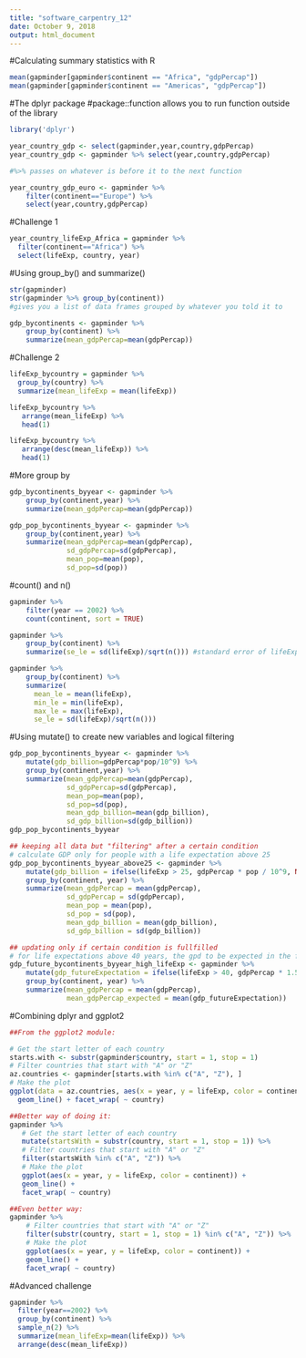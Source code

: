 ```yaml
---
title: "software_carpentry_12"
date: October 9, 2018
output: html_document
---
```



#Calculating summary statistics with R
```r
mean(gapminder[gapminder$continent == "Africa", "gdpPercap"])
mean(gapminder[gapminder$continent == "Americas", "gdpPercap"])

```

#The dplyr package
#package::function allows you to run function outside of the library
```r
library('dplyr')

year_country_gdp <- select(gapminder,year,country,gdpPercap)
year_country_gdp <- gapminder %>% select(year,country,gdpPercap) 

#%>% passes on whatever is before it to the next function

year_country_gdp_euro <- gapminder %>%
    filter(continent=="Europe") %>%
    select(year,country,gdpPercap)
```


#Challenge 1
```r
year_country_lifeExp_Africa = gapminder %>% 
  filter(continent=="Africa") %>%
  select(lifeExp, country, year)
```


#Using group_by() and summarize()
```r
str(gapminder)
str(gapminder %>% group_by(continent))
#gives you a list of data frames grouped by whatever you told it to

gdp_bycontinents <- gapminder %>%
    group_by(continent) %>%
    summarize(mean_gdpPercap=mean(gdpPercap))
```


#Challenge 2
```r
lifeExp_bycountry = gapminder %>%
  group_by(country) %>%
  summarize(mean_lifeExp = mean(lifeExp))

lifeExp_bycountry %>%
   arrange(mean_lifeExp) %>%
   head(1)

lifeExp_bycountry %>%
   arrange(desc(mean_lifeExp)) %>%
   head(1)
```


#More group by
```r
gdp_bycontinents_byyear <- gapminder %>%
    group_by(continent,year) %>%
    summarize(mean_gdpPercap=mean(gdpPercap))

gdp_pop_bycontinents_byyear <- gapminder %>%
    group_by(continent,year) %>%
    summarize(mean_gdpPercap=mean(gdpPercap),
              sd_gdpPercap=sd(gdpPercap),
              mean_pop=mean(pop),
              sd_pop=sd(pop))
```


#count() and n()
```r
gapminder %>%
    filter(year == 2002) %>%
    count(continent, sort = TRUE)

gapminder %>%
    group_by(continent) %>%
    summarize(se_le = sd(lifeExp)/sqrt(n())) #standard error of lifeExp

gapminder %>%
    group_by(continent) %>%
    summarize(
      mean_le = mean(lifeExp),
      min_le = min(lifeExp),
      max_le = max(lifeExp),
      se_le = sd(lifeExp)/sqrt(n()))
```


#Using mutate() to create new variables and logical filtering
```r
gdp_pop_bycontinents_byyear <- gapminder %>%
    mutate(gdp_billion=gdpPercap*pop/10^9) %>%
    group_by(continent,year) %>%
    summarize(mean_gdpPercap=mean(gdpPercap),
              sd_gdpPercap=sd(gdpPercap),
              mean_pop=mean(pop),
              sd_pop=sd(pop),
              mean_gdp_billion=mean(gdp_billion),
              sd_gdp_billion=sd(gdp_billion))
gdp_pop_bycontinents_byyear

## keeping all data but "filtering" after a certain condition
# calculate GDP only for people with a life expectation above 25
gdp_pop_bycontinents_byyear_above25 <- gapminder %>%
    mutate(gdp_billion = ifelse(lifeExp > 25, gdpPercap * pop / 10^9, NA)) %>%
    group_by(continent, year) %>%
    summarize(mean_gdpPercap = mean(gdpPercap),
              sd_gdpPercap = sd(gdpPercap),
              mean_pop = mean(pop),
              sd_pop = sd(pop),
              mean_gdp_billion = mean(gdp_billion),
              sd_gdp_billion = sd(gdp_billion))

## updating only if certain condition is fullfilled
# for life expectations above 40 years, the gpd to be expected in the future is scaled
gdp_future_bycontinents_byyear_high_lifeExp <- gapminder %>%
    mutate(gdp_futureExpectation = ifelse(lifeExp > 40, gdpPercap * 1.5, gdpPercap)) %>%
    group_by(continent, year) %>%
    summarize(mean_gdpPercap = mean(gdpPercap),
              mean_gdpPercap_expected = mean(gdp_futureExpectation))
```


#Combining dplyr and ggplot2
```r
##From the ggplot2 module:

# Get the start letter of each country
starts.with <- substr(gapminder$country, start = 1, stop = 1)
# Filter countries that start with "A" or "Z"
az.countries <- gapminder[starts.with %in% c("A", "Z"), ]
# Make the plot
ggplot(data = az.countries, aes(x = year, y = lifeExp, color = continent)) +
  geom_line() + facet_wrap( ~ country)

##Better way of doing it:
gapminder %>%
   # Get the start letter of each country
   mutate(startsWith = substr(country, start = 1, stop = 1)) %>%
   # Filter countries that start with "A" or "Z"
   filter(startsWith %in% c("A", "Z")) %>%
   # Make the plot
   ggplot(aes(x = year, y = lifeExp, color = continent)) +
   geom_line() +
   facet_wrap( ~ country)

##Even better way:
gapminder %>%
    # Filter countries that start with "A" or "Z"
	filter(substr(country, start = 1, stop = 1) %in% c("A", "Z")) %>%
	# Make the plot
	ggplot(aes(x = year, y = lifeExp, color = continent)) +
	geom_line() +
	facet_wrap( ~ country)
```


#Advanced challenge
```r
gapminder %>% 
  filter(year==2002) %>%
  group_by(continent) %>%
  sample_n(2) %>%
  summarize(mean_lifeExp=mean(lifeExp)) %>%
  arrange(desc(mean_lifeExp))
```







